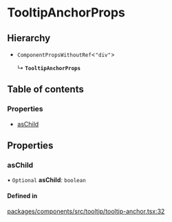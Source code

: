 # TooltipAnchorProps

## Hierarchy

- `ComponentPropsWithoutRef`\<`"div"`\>

  ↳ **`TooltipAnchorProps`**

## Table of contents

### Properties

- [asChild](TooltipAnchorProps.md#aschild)

## Properties

### asChild

• `Optional` **asChild**: `boolean`

#### Defined in

[packages/components/src/tooltip/tooltip-anchor.tsx:32](https://github.com/vtex/shoreline/blob/9b5214c2f/packages/components/src/tooltip/tooltip-anchor.tsx#L32)
